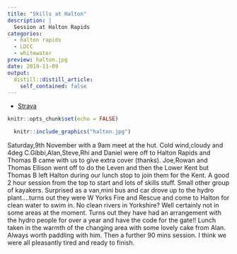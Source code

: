 ```yaml
---
title: "Skills at Halton"
description: |
  Session at Halton Rapids
categories:
  - halton rapids
  - LDCC
  - whitewater
preview: halton.jpg
date: 2019-11-09
output:
  distill::distill_article:
    self_contained: false
---
```


- [Strava](https://www.strava.com/activities/2853106435)

```r
knitr::opts_chunk$set(echo = FALSE)
```

```r
  knitr::include_graphics("halton.jpg")
```

Saturday,9th November with a 9am meet at the hut. Cold wind,cloudy and 4deg C.Gibbi,Alan,Steve,Rhi and Daniel were off to Halton Rapids and Thomas B came with us to give extra cover (thanks). Joe,Rowan and Thomas Ellison went off to do the Leven and then the Lower Kent but Thomas B left Halton during our lunch stop to join them for the Kent. A good 2 hour session from the top to start and lots of skills stuff. Small other group of kayakers. Surprised as a van,mini bus and car drove up to the hydro plant....turns out they were W Yorks Fire and Rescue and come to Halton for clean water to swim in. No clean rivers in Yorkshire? Well certainly not in some areas at the moment. Turns out they have had an arrangement with the hydro people for over a year and have the code for the gate!! Lunch taken in the warmth of the changing area with some lovely cake from Alan. Always worth paddling with him. Then a further 90 mins session. I think we were all pleasantly tired and ready to finish.
